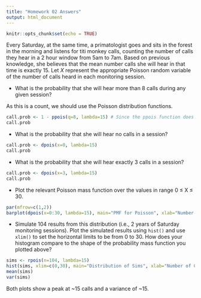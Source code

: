 ```yaml
---
title: "Homework 02 Answers"
output: html_document
---
```


```r
knitr::opts_chunk$set(echo = TRUE)
```

Every Saturday, at the same time, a primatologist goes and sits in the forest in the morning and listens for titi monkey calls, counting the number of calls they hear in a 2 hour window from 5am to 7am. Based on previous knowledge, she believes that the mean number calls she will hear in that time is exactly 15. Let $X$ represent the appropriate Poisson random variable of the number of calls heard in each monitoring session.

- What is the probability that she will hear more than 8 calls during any given session?

As this is a count, we should use the Poisson distribution functions.

```r
call.prob <- 1 - ppois(q=8, lambda=15) # Since the ppois function does 8 or less, so therefore you need to do 1 - ppois to get probability of 8 or more
call.prob
```

- What is the probability that she will hear no calls in a session?

```r
call.prob <- dpois(x=0, lambda=15)
call.prob
```

- What is the probability that she will hear exactly 3 calls in a session?

```r
call.prob <- dpois(x=3, lambda=15)
call.prob
```

- Plot the relevant Poisson mass function over the values in range 0 ≤ X ≤ 30.

```r
par(mfrow=c(1,2))
barplot(dpois(x=0:30, lambda=15), main="PMF for Poisson", xlab="Number of Calls", ylab="Frequency", names.arg = 0:30)
```

- Simulate 104 results from this distribution (i.e., 2 years of Saturday monitoring sessions). Plot the simulated results using `hist()` and use `xlim()` to set the horizontal limits to be from 0 to 30. How does your histogram compare to the shape of the probability mass function you plotted above?

```r
sims <- rpois(n=104, lambda=15)
hist(sims, xlim=c(0,30), main="Distribution of Sims", xlab="Number of Calls", ylab="Frequncy", breaks=30, freq=TRUE)
mean(sims)
var(sims)
```

Both plots show a peak at ~15 calls and a variance of ~15.
